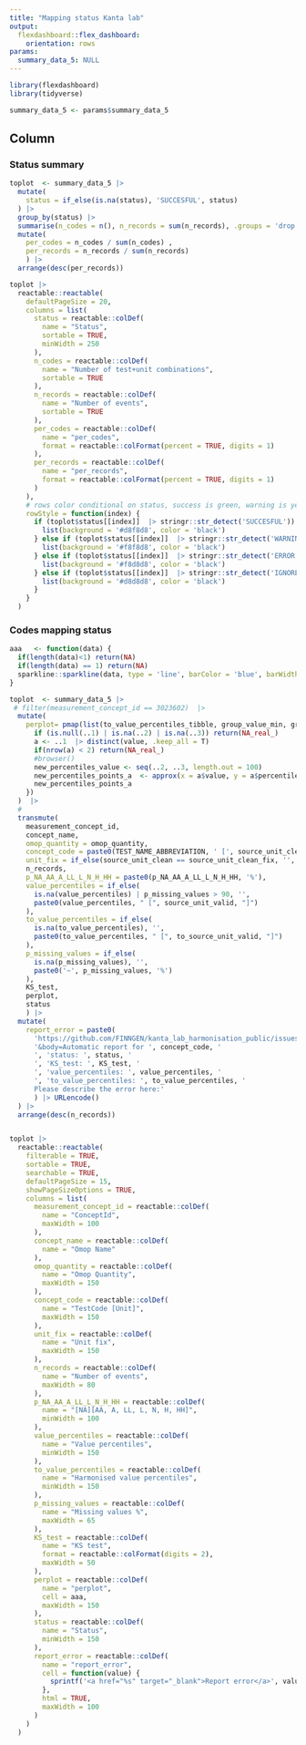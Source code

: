 ```yaml
---
title: "Mapping status Kanta lab"
output: 
  flexdashboard::flex_dashboard:
    orientation: rows
params: 
  summary_data_5: NULL
---
```



```r
library(flexdashboard)
library(tidyverse)
```

```r
summary_data_5 <- params$summary_data_5
```


Column {.tabset}
-------------------------------------
   
### Status summary 

```r



toplot  <- summary_data_5 |>
  mutate(
    status = if_else(is.na(status), 'SUCCESFUL', status)
  ) |>
  group_by(status) |>
  summarise(n_codes = n(), n_records = sum(n_records), .groups = 'drop') |>
  mutate(
    per_codes = n_codes / sum(n_codes) ,
    per_records = n_records / sum(n_records) 
    ) |>
  arrange(desc(per_records)) 

toplot |> 
  reactable::reactable(
    defaultPageSize = 20,
    columns = list(
      status = reactable::colDef(
        name = "Status",
        sortable = TRUE, 
        minWidth = 250
      ),
      n_codes = reactable::colDef(
        name = "Number of test+unit combinations",
        sortable = TRUE
      ),
      n_records = reactable::colDef(
        name = "Number of events",
        sortable = TRUE
      ),
      per_codes = reactable::colDef(
        name = "per_codes",
        format = reactable::colFormat(percent = TRUE, digits = 1)
      ),
      per_records = reactable::colDef(
        name = "per_records",
        format = reactable::colFormat(percent = TRUE, digits = 1)
      )
    ), 
    # rows color conditional on status, success is green, warning is yellow, error is red
    rowStyle = function(index) {
      if (toplot$status[[index]]  |> stringr::str_detect('SUCCESFUL')) {
        list(background = '#d8f8d8', color = 'black')
      } else if (toplot$status[[index]]  |> stringr::str_detect('WARNING')) {
        list(background = '#f8f8d8', color = 'black')
      } else if (toplot$status[[index]]  |> stringr::str_detect('ERROR')) {
        list(background = '#f8d8d8', color = 'black')
      } else if (toplot$status[[index]]  |> stringr::str_detect('IGNORED')) {
        list(background = '#d8d8d8', color = 'black')
      }
    }
  )


```   
 
### Codes mapping status
    
```r

aaa   <- function(data) {
  if(length(data)<1) return(NA)
  if(length(data) == 1) return(NA)
  sparkline::sparkline(data, type = 'line', barColor = 'blue', barWidth = 5, barSpacing = 2, height = 20)
}

toplot  <- summary_data_5 |>
 # filter(measurement_concept_id == 3023602)  |>
  mutate(
    perplot= pmap(list(to_value_percentiles_tibble, group_value_min, group_value_max), ~{
      if (is.null(..1) | is.na(..2) | is.na(..3)) return(NA_real_)
      a <- ..1  |> distinct(value, .keep_all = T)
      if(nrow(a) < 2) return(NA_real_)
      #browser()
      new_percentiles_value <- seq(..2, ..3, length.out = 100)
      new_percentiles_points_a  <- approx(x = a$value, y = a$percentile, xout = new_percentiles_value, yleft = 0, yright = 1)$y
      new_percentiles_points_a
    })
  )  |> 
  #
  transmute(
    measurement_concept_id,
    concept_name,
    omop_quantity = omop_quantity,
    concept_code = paste0(TEST_NAME_ABBREVIATION, ' [', source_unit_clean, ']'),
    unit_fix = if_else(source_unit_clean == source_unit_clean_fix, '', paste0(source_unit_clean, ' -> ', source_unit_clean_fix)),
    n_records,
    p_NA_AA_A_LL_L_N_H_HH = paste0(p_NA_AA_A_LL_L_N_H_HH, '%'),
    value_percentiles = if_else(
      is.na(value_percentiles) | p_missing_values > 90, '',
      paste0(value_percentiles, " [", source_unit_valid, "]")
    ),
    to_value_percentiles = if_else(
      is.na(to_value_percentiles), '',
      paste0(to_value_percentiles, " [", to_source_unit_valid, "]")
    ),
    p_missing_values = if_else(
      is.na(p_missing_values), '',
      paste0('~', p_missing_values, '%')
    ),
    KS_test,
    perplot,
    status
    ) |>
  mutate(
    report_error = paste0(
      'https://github.com/FINNGEN/kanta_lab_harmonisation_public/issues/new?title= Auto repor for ', concept_code,
      '&body=Automatic report for ', concept_code, '
      ', 'status: ', status, '
      ', 'KS_test: ', KS_test, '
      ', 'value_percentiles: ', value_percentiles, '
      ', 'to_value_percentiles: ', to_value_percentiles, '
      Please describe the error here:'
      ) |> URLencode()
  ) |> 
  arrange(desc(n_records))


toplot |> 
  reactable::reactable(
    filterable = TRUE,
    sortable = TRUE,
    searchable = TRUE,
    defaultPageSize = 15,
    showPageSizeOptions = TRUE,
    columns = list(
      measurement_concept_id = reactable::colDef(
        name = "ConceptId", 
        maxWidth = 100
      ),
      concept_name = reactable::colDef(
        name = "Omop Name"
      ),
      omop_quantity = reactable::colDef(
        name = "Omop Quantity", 
        maxWidth = 150
      ),
      concept_code = reactable::colDef(
        name = "TestCode [Unit]", 
        maxWidth = 150
      ),
      unit_fix = reactable::colDef(
        name = "Unit fix", 
        maxWidth = 150
      ),
      n_records = reactable::colDef(
        name = "Number of events", 
        maxWidth = 80
      ),
      p_NA_AA_A_LL_L_N_H_HH = reactable::colDef(
        name = "[NA][AA, A, LL, L, N, H, HH]", 
        minWidth = 100
      ),
      value_percentiles = reactable::colDef(
        name = "Value percentiles", 
        minWidth = 150
      ),
      to_value_percentiles = reactable::colDef(
        name = "Harmonised value percentiles", 
        minWidth = 150
      ),
      p_missing_values = reactable::colDef(
        name = "Missing values %",
        maxWidth = 65
      ),
      KS_test = reactable::colDef(
        name = "KS test", 
        format = reactable::colFormat(digits = 2),
        maxWidth = 50
      ),
      perplot = reactable::colDef(
        name = "perplot",
        cell = aaa, 
        maxWidth = 150
      ), 
      status = reactable::colDef(
        name = "Status", 
        minWidth = 150
      ),
      report_error = reactable::colDef(
        name = "report_error",
        cell = function(value) {
          sprintf('<a href="%s" target="_blank">Report error</a>', value)
        },
        html = TRUE,
        maxWidth = 100
      )
    )
  )

```
